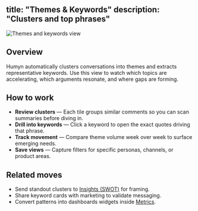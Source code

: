 title: "Themes & Keywords"
description: "Clusters and top phrases"
---

![Themes and keywords view](/screenshots/source_citation.png)

## Overview

Humyn automatically clusters conversations into themes and extracts representative keywords. Use this view to watch which topics are accelerating, which arguments resonate, and where gaps are forming.

## How to work

- **Review clusters** — Each tile groups similar comments so you can scan summaries before diving in.  
- **Drill into keywords** — Click a keyword to open the exact quotes driving that phrase.  
- **Track movement** — Compare theme volume week over week to surface emerging needs.  
- **Save views** — Capture filters for specific personas, channels, or product areas.

## Related moves

- Send standout clusters to [Insights (SWOT)](insights-swot) for framing.  
- Share keyword cards with marketing to validate messaging.  
- Convert patterns into dashboards widgets inside [Metrics](metrics).
